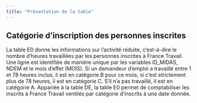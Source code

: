 ```yaml
---
title: "Présentation de la table"
---
```


## Catégorie d'inscription des personnes inscrites

La table E0 donne les informations sur l'activité réduite, c'est-à-dire le nombre d'heures travaillées par les personnes inscrites à France Travail. Une ligne est identifiée de manière unique par les variables ID_MIDAS, NDEM et le mois d'effet (MOIS). Si un demandeur d'emploi a travaillé entre 1 et 78 heures inclus, il est en catégorie B pour ce mois, si c'est strictement plus de 78 heures, il est en catégorie C. S'il n'a pas travaillé, il est en catégorie A. Appariée à la table DE, la table E0 permet de comptabiliser les inscrits à France Travail ventilés par catégorie d'inscrits à une date donnée.
